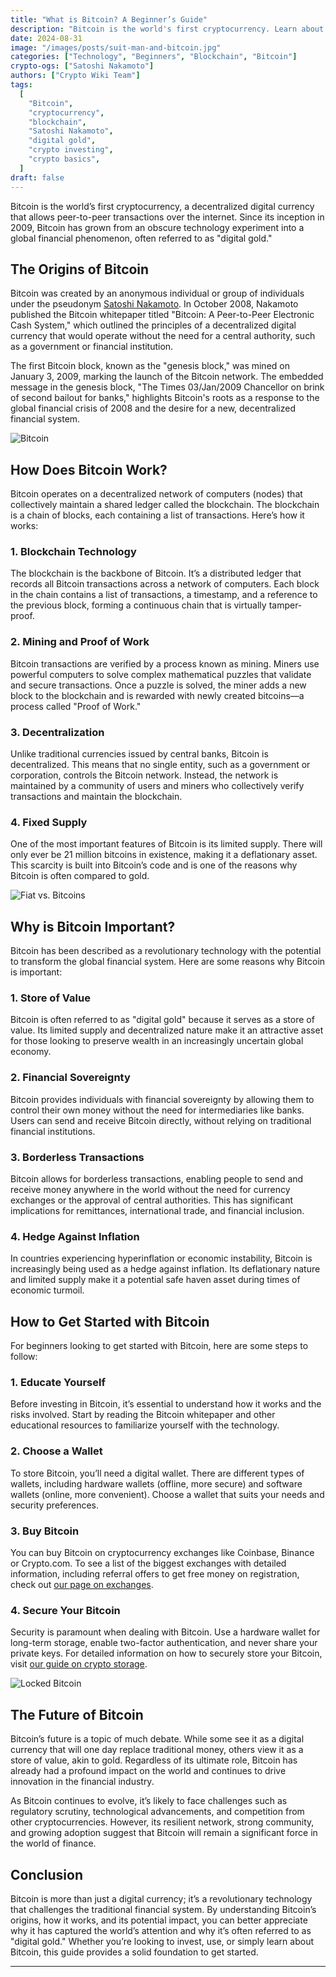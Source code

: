 ```yaml
---
title: "What is Bitcoin? A Beginner’s Guide"
description: "Bitcoin is the world's first cryptocurrency. Learn about its history, how it works, and why it's considered digital gold. Perfect for beginners looking to understand the foundation of the crypto world."
date: 2024-08-31
image: "/images/posts/suit-man-and-bitcoin.jpg"
categories: ["Technology", "Beginners", "Blockchain", "Bitcoin"]
crypto-ogs: ["Satoshi Nakamoto"]
authors: ["Crypto Wiki Team"]
tags:
  [
    "Bitcoin",
    "cryptocurrency",
    "blockchain",
    "Satoshi Nakamoto",
    "digital gold",
    "crypto investing",
    "crypto basics",
  ]
draft: false
---
```


Bitcoin is the world’s first cryptocurrency, a decentralized digital currency that allows peer-to-peer transactions over the internet. Since its inception in 2009, Bitcoin has grown from an obscure technology experiment into a global financial phenomenon, often referred to as "digital gold."

## The Origins of Bitcoin

Bitcoin was created by an anonymous individual or group of individuals under the pseudonym [Satoshi Nakamoto](/crypto-ogs/satoshi-nakamoto). In October 2008, Nakamoto published the Bitcoin whitepaper titled "Bitcoin: A Peer-to-Peer Electronic Cash System," which outlined the principles of a decentralized digital currency that would operate without the need for a central authority, such as a government or financial institution.

The first Bitcoin block, known as the "genesis block," was mined on January 3, 2009, marking the launch of the Bitcoin network. The embedded message in the genesis block, "The Times 03/Jan/2009 Chancellor on brink of second bailout for banks," highlights Bitcoin's roots as a response to the global financial crisis of 2008 and the desire for a new, decentralized financial system.

![Bitcoin](/images/posts/bitcoin.jpg)

## How Does Bitcoin Work?

Bitcoin operates on a decentralized network of computers (nodes) that collectively maintain a shared ledger called the blockchain. The blockchain is a chain of blocks, each containing a list of transactions. Here’s how it works:

### 1. **Blockchain Technology**

The blockchain is the backbone of Bitcoin. It’s a distributed ledger that records all Bitcoin transactions across a network of computers. Each block in the chain contains a list of transactions, a timestamp, and a reference to the previous block, forming a continuous chain that is virtually tamper-proof.

### 2. **Mining and Proof of Work**

Bitcoin transactions are verified by a process known as mining. Miners use powerful computers to solve complex mathematical puzzles that validate and secure transactions. Once a puzzle is solved, the miner adds a new block to the blockchain and is rewarded with newly created bitcoins—a process called "Proof of Work."

### 3. **Decentralization**

Unlike traditional currencies issued by central banks, Bitcoin is decentralized. This means that no single entity, such as a government or corporation, controls the Bitcoin network. Instead, the network is maintained by a community of users and miners who collectively verify transactions and maintain the blockchain.

### 4. **Fixed Supply**

One of the most important features of Bitcoin is its limited supply. There will only ever be 21 million bitcoins in existence, making it a deflationary asset. This scarcity is built into Bitcoin’s code and is one of the reasons why Bitcoin is often compared to gold.

![Fiat vs. Bitcoins](/images/posts/fiat-bitcoins.jpg)

## Why is Bitcoin Important?

Bitcoin has been described as a revolutionary technology with the potential to transform the global financial system. Here are some reasons why Bitcoin is important:

### 1. **Store of Value**

Bitcoin is often referred to as "digital gold" because it serves as a store of value. Its limited supply and decentralized nature make it an attractive asset for those looking to preserve wealth in an increasingly uncertain global economy.

### 2. **Financial Sovereignty**

Bitcoin provides individuals with financial sovereignty by allowing them to control their own money without the need for intermediaries like banks. Users can send and receive Bitcoin directly, without relying on traditional financial institutions.

### 3. **Borderless Transactions**

Bitcoin allows for borderless transactions, enabling people to send and receive money anywhere in the world without the need for currency exchanges or the approval of central authorities. This has significant implications for remittances, international trade, and financial inclusion.

### 4. **Hedge Against Inflation**

In countries experiencing hyperinflation or economic instability, Bitcoin is increasingly being used as a hedge against inflation. Its deflationary nature and limited supply make it a potential safe haven asset during times of economic turmoil.

## How to Get Started with Bitcoin

For beginners looking to get started with Bitcoin, here are some steps to follow:

### 1. **Educate Yourself**

Before investing in Bitcoin, it’s essential to understand how it works and the risks involved. Start by reading the Bitcoin whitepaper and other educational resources to familiarize yourself with the technology.

### 2. **Choose a Wallet**

To store Bitcoin, you’ll need a digital wallet. There are different types of wallets, including hardware wallets (offline, more secure) and software wallets (online, more convenient). Choose a wallet that suits your needs and security preferences.

### 3. **Buy Bitcoin**

You can buy Bitcoin on cryptocurrency exchanges like Coinbase, Binance or Crypto.com. To see a list of the biggest exchanges with detailed information, including referral offers to get free money on registration, check out [our page on exchanges](/exchanges).

### 4. **Secure Your Bitcoin**

Security is paramount when dealing with Bitcoin. Use a hardware wallet for long-term storage, enable two-factor authentication, and never share your private keys. For detailed information on how to securely store your Bitcoin, visit [our guide on crypto storage](/how-to-store-crypto).

![Locked Bitcoin](/images/posts/bitcoin-locked.jpg)

## The Future of Bitcoin

Bitcoin’s future is a topic of much debate. While some see it as a digital currency that will one day replace traditional money, others view it as a store of value, akin to gold. Regardless of its ultimate role, Bitcoin has already had a profound impact on the world and continues to drive innovation in the financial industry.

As Bitcoin continues to evolve, it’s likely to face challenges such as regulatory scrutiny, technological advancements, and competition from other cryptocurrencies. However, its resilient network, strong community, and growing adoption suggest that Bitcoin will remain a significant force in the world of finance.

## Conclusion

Bitcoin is more than just a digital currency; it’s a revolutionary technology that challenges the traditional financial system. By understanding Bitcoin’s origins, how it works, and its potential impact, you can better appreciate why it has captured the world’s attention and why it’s often referred to as "digital gold." Whether you’re looking to invest, use, or simply learn about Bitcoin, this guide provides a solid foundation to get started.

---
